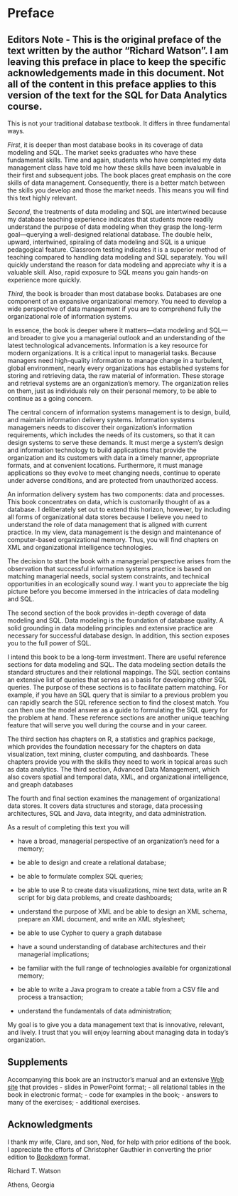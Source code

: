 # Preface {.unnumbered}
Editors Note - This is the original preface of the text written by the author "Richard Watson". I am leaving this preface in place to keep the specific acknowledgements made in this document. Not all of the content in this preface applies to this version of the text for the SQL for Data Analytics course. 
---

This is not your traditional database textbook. It differs in three
fundamental ways.

*First*, it is deeper than most database books in its coverage of data
modeling and SQL. The market seeks graduates who have these fundamental
skills. Time and again, students who have completed my data management
class have told me how these skills have been invaluable in their first
and subsequent jobs. The book places great emphasis on the
core skills of data management. Consequently, there is a
better match between the skills you develop and those the market
needs. This means you will find this text highly relevant.

*Second*, the treatments of data modeling and SQL are intertwined
because my database teaching experience indicates that students more
readily understand the purpose of data modeling when they grasp the
long-term goal---querying a well-designed relational database. The
double helix, upward, intertwined, spiraling of data modeling and SQL is
a unique pedagogical feature. Classroom testing indicates it is a
superior method of teaching compared to handling data modeling and SQL
separately. You will quickly understand the reason for data modeling and
appreciate why it is a valuable skill. Also, rapid exposure to SQL means
you gain hands-on experience more quickly.

*Third*, the book is broader than most database books. Databases are one
component of an expansive organizational memory. You need to develop a wide perspective of data management if you are to comprehend fully the organizational role of information
systems.

In essence, the book is deeper where it matters---data modeling and
SQL---and broader to give you a managerial outlook and an
understanding of the latest technological advancements. Information is a
key resource for modern organizations. It is a critical input to
managerial tasks. Because managers need high-quality information to
manage change in a turbulent, global environment, nearly every organizations
has established systems for storing and retrieving data, the raw
material of information. These storage and retrieval systems are an
organization's memory. The organization relies on them, just as
individuals rely on their personal memory, to be able to continue as a
going concern.

The central concern of information systems management is to design,
build, and maintain information delivery systems. Information systems
managemers needs to discover their organization's information
requirements, which includes the needs of its customers, so that it can
design systems to serve these demands. It must merge a system's design
and information technology to build applications that provide the
organization and its customers with data in a timely manner, appropriate
formats, and at convenient locations. Furthermore, it must manage
applications so they evolve to meet changing needs, continue to operate
under adverse conditions, and are protected from unauthorized access.

An information delivery system has two components: data and processes.
This book concentrates on data, which is customarily thought of as a
database. I deliberately set out to extend this horizon, however, by
including all forms of organizational data stores because I believe
you need to understand the role of data management that is aligned
with current practice. In my view, data management is the design and
maintenance of computer-based organizational memory. Thus, you will find
chapters on XML and organizational intelligence technologies.

The decision to start the book with a managerial perspective arises from
the observation that successful information systems practice is based on
matching managerial needs, social system constraints, and technical
opportunities in an ecologically sound way. I want you to appreciate
the big picture before you become immersed in the intricacies of data
modeling and SQL.

The second section of the book provides in-depth coverage of data
modeling and SQL. Data modeling is the foundation of database quality. A
solid grounding in data modeling principles and extensive practice are
necessary for successful database design. In addition, this section
exposes you to the full power of SQL.

I intend this book to be a long-term investment. There are useful
reference sections for data modeling and SQL. The data modeling section
details the standard structures and their relational mappings. The SQL
section contains an extensive list of queries that serves as a basis for
developing other SQL queries. The purpose of these sections is to
facilitate pattern matching. For example, if you have an SQL query
that is similar to a previous problem you can rapidly search the SQL
reference section to find the closest match. You can then use
the model answer as a guide to formulating the SQL query for the problem
at hand. These reference sections are another unique teaching feature
that will serve you well during the course and in your career.

The third section has chapters on R, a statistics and graphics package,
which provides the foundation necessary for the  chapters on data
visualization, text mining, cluster computing, and dashboards. These
chapters provide you with the skills they need to work in
topical areas such as data analytics. The third section, Advanced Data Management, which also covers spatial and temporal data, XML, and organizational intelligence, and greaph databases

The fourth and final section examines the management of organizational
data stores. It covers data structures and storage, data processing
architectures, SQL and Java, data integrity, and data administration.

As a result of completing this text you will

-   have a broad, managerial perspective of an organization's need for a
    memory;

-   be able to design and create a relational database;

-   be able to formulate complex SQL queries;

-   be able to use R to create data visualizations, mine text data,
    write an R script for big data problems, and create dashboards;

-   understand the purpose of XML and be able to design an XML schema,
    prepare an XML document, and write an XML stylesheet;

-   be able to use Cypher to query a graph database

-   have a sound understanding of database architectures and their
    managerial implications;

-   be familiar with the full range of technologies available for
    organizational memory;

-   be able to write a Java program to create a table from a CSV file
    and process a transaction;

-   understand the fundamentals of data administration;

My goal is to give you a data management text that is innovative,
relevant, and lively. I trust that you will enjoy learning about
managing data in today's organization.

## Supplements {.unnumbered}

Accompanying this book are an instructor's manual and an extensive [Web
site](https://www.richardtwatson.com/open/) that provides
-   slides in PowerPoint format;
-   all relational tables in the book in electronic format;
-   code for examples in the book;
-   answers to many of the exercises;
-   additional exercises.

## Acknowledgments {.unnumbered}

I thank my wife, Clare, and son, Ned, for help with prior editions of
the book. I appreciate the efforts of Christopher Gauthier in converting
the prior edition to [Bookdown](https://bookdown.org) format.

Richard T. Watson

Athens, Georgia

\newpage
\setcounter{tocdepth}{2}
\tableofcontents
\newpage
